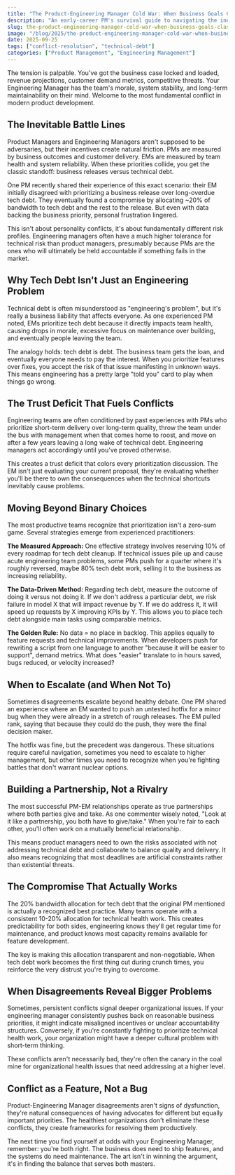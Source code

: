 ```yaml
---
title: "The Product-Engineering Manager Cold War: When Business Goals Clash With Technical Reality"
description: "An early-career PM's survival guide to navigating the inevitable conflicts between shipping features and paying down technical debt."
slug: the-product-engineering-manager-cold-war-when-business-goals-clash-with-technical-reality
image: "/blog/2025/the-product-engineering-manager-cold-war-when-business-goals-clash-with-technical-reality.webp"
date: 2025-09-25
tags: ["conflict-resolution", "technical-debt"]
categories: ["Product Management", "Engineering Management"]
---
```


The tension is palpable. You've got the business case locked and loaded, revenue projections, customer demand metrics, competitive threats. Your Engineering Manager has the team's morale, system stability, and long-term maintainability on their mind. Welcome to the most fundamental conflict in modern product development.

## The Inevitable Battle Lines

Product Managers and Engineering Managers aren't supposed to be adversaries, but their incentives create natural friction. PMs are measured by business outcomes and customer delivery. EMs are measured by team health and system reliability. When these priorities collide, you get the classic standoff: business releases versus technical debt.

One PM recently shared their experience of this exact scenario: their EM initially disagreed with prioritizing a business release over long-overdue tech debt. They eventually found a compromise by allocating ~20% of bandwidth to tech debt and the rest to the release. But even with data backing the business priority, personal frustration lingered.

This isn't about personality conflicts, it's about fundamentally different risk profiles. Engineering managers often have a much higher tolerance for technical risk than product managers, presumably because PMs are the ones who will ultimately be held accountable if something fails in the market.

## Why Tech Debt Isn't Just an Engineering Problem

Technical debt is often misunderstood as "engineering's problem", but it's really a business liability that affects everyone. As one experienced PM noted, EMs prioritize tech debt because it directly impacts team health, causing drops in morale, excessive focus on maintenance over building, and eventually people leaving the team.

The analogy holds: tech debt is debt. The business team gets the loan, and eventually everyone needs to pay the interest. When you prioritize features over fixes, you accept the risk of that issue manifesting in unknown ways. This means engineering has a pretty large "told you" card to play when things go wrong.

## The Trust Deficit That Fuels Conflicts

Engineering teams are often conditioned by past experiences with PMs who prioritize short-term delivery over long-term quality, throw the team under the bus with management when that comes home to roost, and move on after a few years leaving a long wake of technical debt. Engineering managers act accordingly until you've proved otherwise.

This creates a trust deficit that colors every prioritization discussion. The EM isn't just evaluating your current proposal, they're evaluating whether you'll be there to own the consequences when the technical shortcuts inevitably cause problems.

## Moving Beyond Binary Choices

The most productive teams recognize that prioritization isn't a zero-sum game. Several strategies emerge from experienced practitioners:

**The Measured Approach:** One effective strategy involves reserving 10% of every roadmap for tech debt cleanup. If technical issues pile up and cause acute engineering team problems, some PMs push for a quarter where it's roughly reversed, maybe 80% tech debt work, selling it to the business as increasing reliability.

**The Data-Driven Method:** Regarding tech debt, measure the outcome of doing it versus not doing it. If we don't address a particular debt, we risk failure in model X that will impact revenue by Y. If we do address it, it will speed up requests by X improving KPIs by Y. This allows you to place tech debt alongside main tasks using comparable metrics.

**The Golden Rule:** No data = no place in backlog. This applies equally to feature requests and technical improvements. When developers push for rewriting a script from one language to another "because it will be easier to support", demand metrics. What does "easier" translate to in hours saved, bugs reduced, or velocity increased?

## When to Escalate (and When Not To)

Sometimes disagreements escalate beyond healthy debate. One PM shared an experience where an EM wanted to push an untested hotfix for a minor bug when they were already in a stretch of rough releases. The EM pulled rank, saying that because they could do the push, they were the final decision maker.

The hotfix was fine, but the precedent was dangerous. These situations require careful navigation, sometimes you need to escalate to higher management, but other times you need to recognize when you're fighting battles that don't warrant nuclear options.

## Building a Partnership, Not a Rivalry

The most successful PM-EM relationships operate as true partnerships where both parties give and take. As one commenter wisely noted, "Look at it like a partnership, you both have to give/take." When you're fair to each other, you'll often work on a mutually beneficial relationship.

This means product managers need to own the risks associated with not addressing technical debt and collaborate to balance quality and delivery. It also means recognizing that most deadlines are artificial constraints rather than existential threats.

## The Compromise That Actually Works

The 20% bandwidth allocation for tech debt that the original PM mentioned is actually a recognized best practice. Many teams operate with a consistent 10-20% allocation for technical health work. This creates predictability for both sides, engineering knows they'll get regular time for maintenance, and product knows most capacity remains available for feature development.

The key is making this allocation transparent and non-negotiable. When tech debt work becomes the first thing cut during crunch times, you reinforce the very distrust you're trying to overcome.

## When Disagreements Reveal Bigger Problems

Sometimes, persistent conflicts signal deeper organizational issues. If your engineering manager consistently pushes back on reasonable business priorities, it might indicate misaligned incentives or unclear accountability structures. Conversely, if you're constantly fighting to prioritize technical health work, your organization might have a deeper cultural problem with short-term thinking.

These conflicts aren't necessarily bad, they're often the canary in the coal mine for organizational health issues that need addressing at a higher level.

## Conflict as a Feature, Not a Bug

Product-Engineering Manager disagreements aren't signs of dysfunction, they're natural consequences of having advocates for different but equally important priorities. The healthiest organizations don't eliminate these conflicts, they create frameworks for resolving them productively.

The next time you find yourself at odds with your Engineering Manager, remember: you're both right. The business does need to ship features, and the systems do need maintenance. The art isn't in winning the argument, it's in finding the balance that serves both masters.

